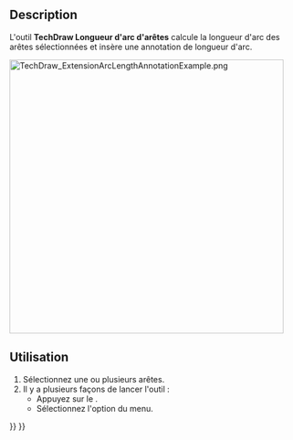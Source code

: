 <languages/>

{{Docnav/fr
|[[TechDraw_ExtensionAreaAnnotation/fr|Surface]]
|[[TechDraw_ExtensionCustomizeFormat/fr|Personnaliser la bulle]]
|[[TechDraw_Workbench/fr|Atelier TechDraw]]
|IconL=TechDraw_ExtensionAreaAnnotation.svg
|IconR=TechDraw_ExtensionCustomizeFormat.svg
|IconC=Workbench_TechDraw.svg
}}

{{GuiCommand/fr
|Name=TechDraw ExtensionArcLengthAnnotation
|Name/fr=TechDraw
|MenuLocation=TechDraw → Extensions : attributs/modifications → Calculer la longueur de l'arc des arêtes sélectionnées
|Workbenches=[[TechDraw_Workbench/fr|TechDraw]]
|Shortcut=
|Version=1.0
|SeeAlso=[[TechDraw_ExtensionCreateLengthArc/fr|TechDraw Longueur d'arc]]
}}

==Description==

L'outil '''TechDraw Longueur d'arc d'arêtes ''' calcule la longueur d'arc des arêtes sélectionnées et insère une annotation de longueur d'arc.

[[Image:TechDraw_ExtensionArcLengthAnnotationExample.png|480px]]
{{Caption|La longueur calculée d'une approximation de sin(x) de 0 à 2π}}

<span id="Usage"></span>
==Utilisation==

# Sélectionnez une ou plusieurs arêtes.
# Il y a plusieurs façons de lancer l'outil :
#* Appuyez sur le {{Button|[[Image:TechDraw_ExtensionArcLengthAnnotation.svg|16px]] [[TechDraw_ExtensionArcLengthAnnotation/fr|Calculer la longueur de l'arc des arêtes sélectionnées]]}}.
#* Sélectionnez l'option {{MenuCommand|TechDraw → Extensions : attributs/modifications → [[Image:TechDraw_ExtensionArcLengthAnnotation.svg|16px]] Calculer la longueur de l'arc des arêtes sélectionnées}} du menu.


{{Docnav/fr
|[[TechDraw_ExtensionAreaAnnotation/fr|Surface]]
|[[TechDraw_ExtensionCustomizeFormat/fr|Personnaliser la bulle]]
|[[TechDraw_Workbench/fr|Atelier TechDraw]]
|IconL=TechDraw_ExtensionAreaAnnotation.svg
|IconR=TechDraw_ExtensionCustomizeFormat.svg
|IconC=Workbench_TechDraw.svg
}}

{{TechDraw_Tools_navi{{#translation:}}}}
{{Userdocnavi{{#translation:}}}}